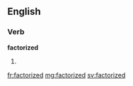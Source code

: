 ==English==

===Verb===
'''factorized'''

# {{past of|[[factorize]]}}

[[fr:factorized]]
[[mg:factorized]]
[[sv:factorized]]